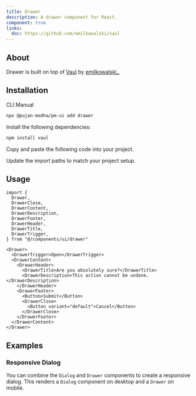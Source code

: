 ```yaml
---
title: Drawer
description: A drawer component for React.
component: true
links:
  doc: https://github.com/emilkowalski/vaul
---
```


<ComponentPreview name="drawer-demo" />

## About

Drawer is built on top of [Vaul](https://github.com/emilkowalski/vaul) by [emilkowalski\_](https://twitter.com/emilkowalski_).

## Installation

<Tabs defaultValue="cli">

<TabsList className="w-min justify-start rounded-full border-2 bg-popover p-1">
  <TabsTrigger
    className="relative rounded-full bg-transparent px-4 py-1 font-semibold text-primary shadow-none transition-none data-[state=active]:text-background data-[state=active]:shadow-none !h-min"
    value="cli">CLI</TabsTrigger>
  <TabsTrigger
    className="relative rounded-full bg-transparent px-4 py-1 font-semibold text-primary shadow-none transition-none data-[state=active]:text-background data-[state=active]:shadow-none !h-min"
    value="manual">Manual</TabsTrigger>
</TabsList>
<TabsContent value="cli">

```bash
npx @pujan-modha/pm-ui add drawer
```

</TabsContent>

<TabsContent value="manual">

<Steps>

<Step>Install the following dependencies:</Step>

```bash
npm install vaul
```

<Step>Copy and paste the following code into your project.</Step>

<ComponentSource name="drawer" />

<Step>Update the import paths to match your project setup.</Step>

</Steps>

</TabsContent>

</Tabs>

## Usage

```tsx showLineNumbers
import {
  Drawer,
  DrawerClose,
  DrawerContent,
  DrawerDescription,
  DrawerFooter,
  DrawerHeader,
  DrawerTitle,
  DrawerTrigger,
} from "@/components/ui/drawer"
```

```tsx showLineNumbers
<Drawer>
  <DrawerTrigger>Open</DrawerTrigger>
  <DrawerContent>
    <DrawerHeader>
      <DrawerTitle>Are you absolutely sure?</DrawerTitle>
      <DrawerDescription>This action cannot be undone.</DrawerDescription>
    </DrawerHeader>
    <DrawerFooter>
      <Button>Submit</Button>
      <DrawerClose>
        <Button variant="default">Cancel</Button>
      </DrawerClose>
    </DrawerFooter>
  </DrawerContent>
</Drawer>
```

## Examples

### Responsive Dialog

You can combine the `Dialog` and `Drawer` components to create a responsive dialog. This renders a `Dialog` component on desktop and a `Drawer` on mobile.

<ComponentPreview name="drawer-dialog" />
